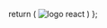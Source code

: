 

  return (
    <Image
      src="https://via.placeholder.com/150x150"
      alt="logo react"
      fluid
    />
  )
};